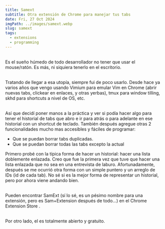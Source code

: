 ```yaml
---
title: Samext
subtitle: Otra extensión de Chrome para manejar tus tabs
date: Fri, 27 Oct 2024
imgPath: ../images/samext.webp
slug: samext
tags:
  - extensions
  - programming
---
```

\
Es el sueño húmedo de todo desarrollador no tener que usar el mouse/ratón. Es más, ni siquiera tenerlo en el escritorio.

\
Tratando de llegar a esa utopía, siempre fui de poco usarlo. Desde hace ya varios años que vengo usando Vimium para emular Vim en Chrome (abrir nuevas tabs, clickear en enlaces, y otras yerbas), tmux para window tilling, skhd para shortcuts a nivel de OS, etc.

\
Así que decidí poner manos a la práctica y ver si podía hacer algo para tener el historial de tabs que abro e ir para atrás o para adelante en ese historial con un shortcut de teclado. También después agregue otras 2 funcionalidades mucho mas accesibles y fáciles de programar:
- Que se puedan borrar tabs duplicadas.
- Que se puedan borrar todas las tabs excepto la actual

Primero probé con la típica forma de hacer un historial: hacer una lista doblemente enlazada. Creo que fue la primera vez que tuve que hacer una lista enlazada que no sea en una entrevista de laburo. Afortunadamente, después se me ocurrió otra forma con un simple puntero y un arreglo de IDs (id de cada tab). No sé si es la mejor forma de representar un historial, pero por ahora viene andando bien.

\
Pueden encontrar SamExt (sí lo sé, es un pésimo nombre para una extensión, pero es Sam+Extension después de todo...) en el Chrome Extension Store <Anchor href="https://chromewebstore.google.com/detail/samext/folkogmaemenfaebhgdnpkminckfppdd?hl=es" text="acá" />.

\
Por otro lado, el <Anchor text="código" href="https://github.com/tanoargie/samext" /> es totalmente abierto y gratuito.
